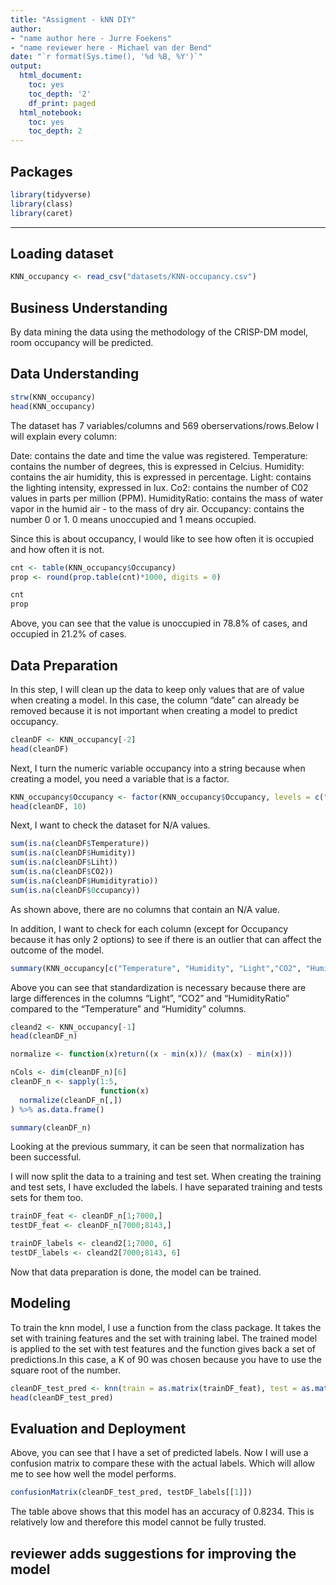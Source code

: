 ---
title: "Assigment - kNN DIY"
author:
- "name author here - Jurre Foekens"
- "name reviewer here - Michael van der Bend"
date: "`r format(Sys.time(), '%d %B, %Y')`"
output:
  html_document:
    toc: yes
    toc_depth: '2'
    df_print: paged
  html_notebook:
    toc: yes
    toc_depth: 2
---
## Packages

```{r}
library(tidyverse)
library(class)
library(caret)
```

---

## Loading dataset

```{r}
KNN_occupancy <- read_csv("datasets/KNN-occupancy.csv")
```

## Business Understanding

By data mining the data using the methodology of the CRISP-DM model, room occupancy will be predicted.

## Data Understanding

```{r}
strw(KNN_occupancy)
head(KNN_occupancy)
```
The dataset has 7 variables/columns and 569 oberservations/rows.Below I will explain every column:

Date: contains the date and time the value was registered.
Temperature: contains the number of degrees, this is expressed in Celcius.
Humidity: contains the air humidity, this is expressed in percentage.
Light: contains the lighting intensity, expressed in lux.
Co2: contains the number of C02 values in parts per million (PPM).
HumidityRatio: contains the mass of water vapor in the humid air - to the mass of dry air.
Occupancy: contains the number 0 or 1. 0 means unoccupied and 1 means occupied.


Since this is about occupancy, I would like to see how often it is occupied and how often it is not.

```{r}
cnt <- table(KNN_occupancy$Occupancy)
prop <- round(prop.table(cnt)*1000, digits = 0)

cnt
prop
```

Above, you can see that the value is unoccupied in 78.8% of cases, and occupied in 21.2% of cases.

## Data Preparation

In this step, I will clean up the data to keep only values that are of value when creating a model. In this case, the column "date" can already be removed because it is not important when creating a model to predict occupancy.

```{r}
cleanDF <- KNN_occupancy[-2]
head(cleanDF)
```

Next, I turn the numeric variable occupancy into a string because when creating a model, you need a variable that is a factor.

```{r}
KNN_occupancy$Occupancy <- factor(KNN_occupancy$Occupancy, levels = c("0", "1"), labels = c("Yes", "No")) %>% mutate("Yes")
head(cleanDF, 10)
```

Next, I want to check the dataset for N/A values. 

```{r}
sum(is.na(cleanDF$Temperature))
sum(is.na(cleanDF$Humidity))
sum(is.na(cleanDF$Liht))
sum(is.na(cleanDF$CO2))
sum(is.na(cleanDF$Humidityratio))
sum(is.na(cleanDF$0ccupancy))
```

As shown above, there are no columns that contain an N/A value.

In addition, I want to check for each column (except for Occupancy because it has only 2 options) to see if there is an outlier that can affect the outcome of the model.

```{r}
summary(KNN_occupancy[c("Temperature", "Humidity", "Light","CO2", "HumidityRatio")])
```

Above you can see that standardization is necessary because there are large differences in the columns "Light", "CO2" and "HumidityRatio" compared to the "Temperature" and "Humidity" columns.

```{r}
cleand2 <- KNN_occupancy[-1]
head(cleanDF_n)
```



```{r}
normalize <- function(x)return((x - min(x))/ (max(x) - min(x)))

nCols <- dim(cleanDF_n)[6]
cleanDF_n <- sapply(1:5,
                    function(x) 
  normalize(cleanDF_n[,])
) %>% as.data.frame()

summary(cleanDF_n)
```

Looking at the previous summary, it can be seen that normalization has been successful.

I will now split the data to a training and test set. When creating the training and test sets, I have excluded the labels. I have separated training and tests sets for them too.

```{r}
trainDF_feat <- cleanDF_n[1;7000,]
testDF_feat <- cleanDF_n[7000;8143,]

trainDF_labels <- cleand2[1;7000, 6]
testDF_labels <- cleand2[7000;8143, 6]
```

Now that data preparation is done, the model can be trained.

## Modeling

To train the knn model, I use a function from the class package. It takes the set with training features and the set with training label. The trained model is applied to the set with test features and the function gives back a set of predictions.In this case, a K of 90 was chosen because you have to use the square root of the number.

```{r}
cleanDF_test_pred <- knn(train = as.matrix(trainDF_feat), test = as.matrix(testDF_feat), cl = as.matrix(trainDF_labels), k = 90)
head(cleanDF_test_pred)
```

## Evaluation and Deployment

Above, you can see that I have a set of predicted labels. Now I will use a confusion matrix to compare these with the actual labels. Which will allow me to see how well the model performs.

```{r}
confusionMatrix(cleanDF_test_pred, testDF_labels[[1]])
```

The table above shows that this model has an accuracy of 0.8234. This is relatively low and therefore this model cannot be fully trusted.

## reviewer adds suggestions for improving the model